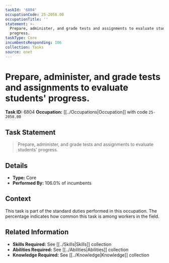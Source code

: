 ```yaml
---
taskId: '6804'
occupationCode: 25-2058.00
occupationTitle: ''
statement: >-
  Prepare, administer, and grade tests and assignments to evaluate students'
  progress.
taskType: Core
incumbentsResponding: 106
collection: Tasks
source: onet
---
```

# Prepare, administer, and grade tests and assignments to evaluate students' progress.

**Task ID:** 6804
**Occupation:** [[../Occupations|Occupation]] with code `25-2058.00`

## Task Statement

> Prepare, administer, and grade tests and assignments to evaluate students' progress.

## Details

- **Type:** Core
- **Performed By:** 106.0% of incumbents

## Context

This task is part of the standard duties performed in this occupation. The percentage indicates how common this task is among workers in the field.

## Related Information

- **Skills Required:** See [[../Skills|Skills]] collection
- **Abilities Required:** See [[../Abilities|Abilities]] collection
- **Knowledge Required:** See [[../Knowledge|Knowledge]] collection
